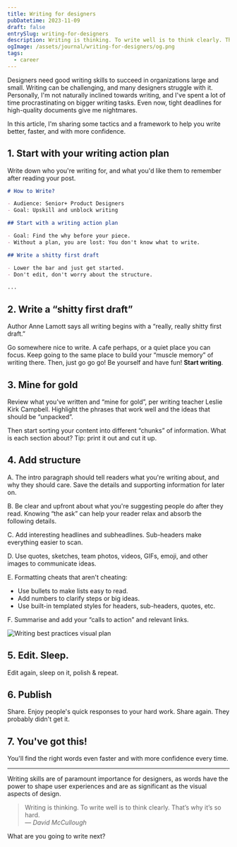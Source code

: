 ```yaml
---
title: Writing for designers
pubDatetime: 2023-11-09
draft: false
entrySlug: writing-for-designers
description: Writing is thinking. To write well is to think clearly. That’s why it’s so hard.
ogImage: /assets/journal/writing-for-designers/og.png
tags:
  - career
---
```


Designers need good writing skills to succeed in organizations large and small. Writing can be challenging, and many designers struggle with it. Personally, I'm not naturally inclined towards writing, and I've spent a lot of time procrastinating on bigger writing tasks. Even now, tight deadlines for high-quality documents give me nightmares.

In this article, I'm sharing some tactics and a framework to help you write better, faster, and with more confidence.

## 1. Start with your writing action plan

Write down who you're writing for, and what you'd like them to remember after reading your post.

```md
# How to Write?

- Audience: Senior+ Product Designers
- Goal: Upskill and unblock writing

## Start with a writing action plan

- Goal: Find the why before your piece.
- Without a plan, you are lost: You don't know what to write.

## Write a shitty first draft

- Lower the bar and just get started.
- Don't edit, don't worry about the structure.

...
```

## 2. Write a “shitty first draft”

Author Anne Lamott says all writing begins with a “really, really shitty first draft.”

Go somewhere nice to write. A cafe perhaps, or a quiet place you can focus. Keep going to the same place to build your “muscle memory” of writing there. Then, just go go go! Be yourself and have fun! **Start writing**.

## 3. Mine for gold

Review what you've written and “mine for gold”, per writing teacher Leslie Kirk Campbell. Highlight the phrases that work well and the ideas that should be “unpacked”.

Then start sorting your content into different “chunks” of information. What is each section about? Tip: print it out and cut it up.

## 4. Add structure

<div class="flex flex-col md:flex-row !ml-0 md:wide gap-8 -mt-4">
<div>
A. The intro paragraph should tell readers what you're writing about, and why they should care. Save the details and supporting information for later on.

B. Be clear and upfront about what you're suggesting people do after they read. Knowing “the ask” can help your reader relax and absorb the following details.

C. Add interesting headlines and subheadlines. Sub-headers make everything easier to scan.

D. Use quotes, sketches, team photos, videos, GIFs, emoji, and other images to communicate ideas.

E. Formatting cheats that aren't cheating:

- Use bullets to make lists easy to read.
- Add numbers to clarify steps or big ideas.
- Use built-in templated styles for headers, sub-headers, quotes, etc.

F. Summarise and add your “calls to action” and relevant links.

</div>
<div class="">

<Image
	src={plan}
	alt='Writing best practices visual plan'
	className='!my-0 md:!mt-7 md:min-w-[200px]'
/>

</div>

</div>

## 5. Edit. Sleep.

Edit again, sleep on it, polish & repeat.

## 6. Publish

Share. Enjoy people's quick responses to your hard work. Share again. They probably didn't get it.

## 7. You've got this!

You'll find the right words even faster and with more confidence every time.

---

Writing skills are of paramount importance for designers, as words have the power to shape user experiences and are as significant as the visual aspects of design.

> Writing is thinking. To write well is to think clearly. That’s why it’s so hard. <br />— <cite>David McCullough</cite>

What are you going to write next?
